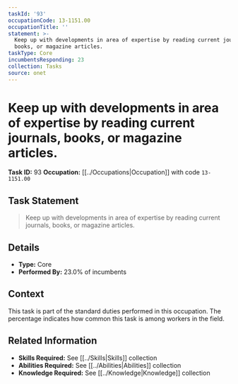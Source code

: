 ```yaml
---
taskId: '93'
occupationCode: 13-1151.00
occupationTitle: ''
statement: >-
  Keep up with developments in area of expertise by reading current journals,
  books, or magazine articles.
taskType: Core
incumbentsResponding: 23
collection: Tasks
source: onet
---
```

# Keep up with developments in area of expertise by reading current journals, books, or magazine articles.

**Task ID:** 93
**Occupation:** [[../Occupations|Occupation]] with code `13-1151.00`

## Task Statement

> Keep up with developments in area of expertise by reading current journals, books, or magazine articles.

## Details

- **Type:** Core
- **Performed By:** 23.0% of incumbents

## Context

This task is part of the standard duties performed in this occupation. The percentage indicates how common this task is among workers in the field.

## Related Information

- **Skills Required:** See [[../Skills|Skills]] collection
- **Abilities Required:** See [[../Abilities|Abilities]] collection
- **Knowledge Required:** See [[../Knowledge|Knowledge]] collection
